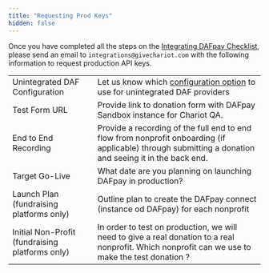 ```yaml
---
title: "Requesting Prod Keys"
hidden: false
---
```


Once you have completed all the steps on the [Integrating DAFpay Checklist](/guides/dafpay/integrating-dafpay/checklist), please send an email to `integrations@givechariot.com` with the following information to request production API keys.


|                                          |                                                                 |
| :-------------------------------------   | :------------------------------------------------------------------------------------------------------------------------------------------------ |
| Unintegrated DAF Configuration           | Let us know which [configuration option](/guides/dafpay/integrating-dafpay/integration#unintegrated-daf-providers) to use for unintegrated DAF providers |
| Test Form URL                            | Provide link to donation form with DAFpay Sandbox instance for Chariot QA.     |
| End to End Recording                     | Provide a recording of the full end to end flow from nonprofit onboarding (if applicable) through submitting a donation and seeing it in the back end. |
| Target Go-Live                           | What date are you planning on launching DAFpay in production?   |
| Launch Plan (fundraising platforms only)     | Outline plan to create the DAFpay connect (instance od DAFpay) for each nonprofit    |
| Initial Non-Profit (fundraising platforms only)| In order to test on production, we will need to give a real donation to a real  nonprofit. Which nonprofit can we use to make the test donation ? |